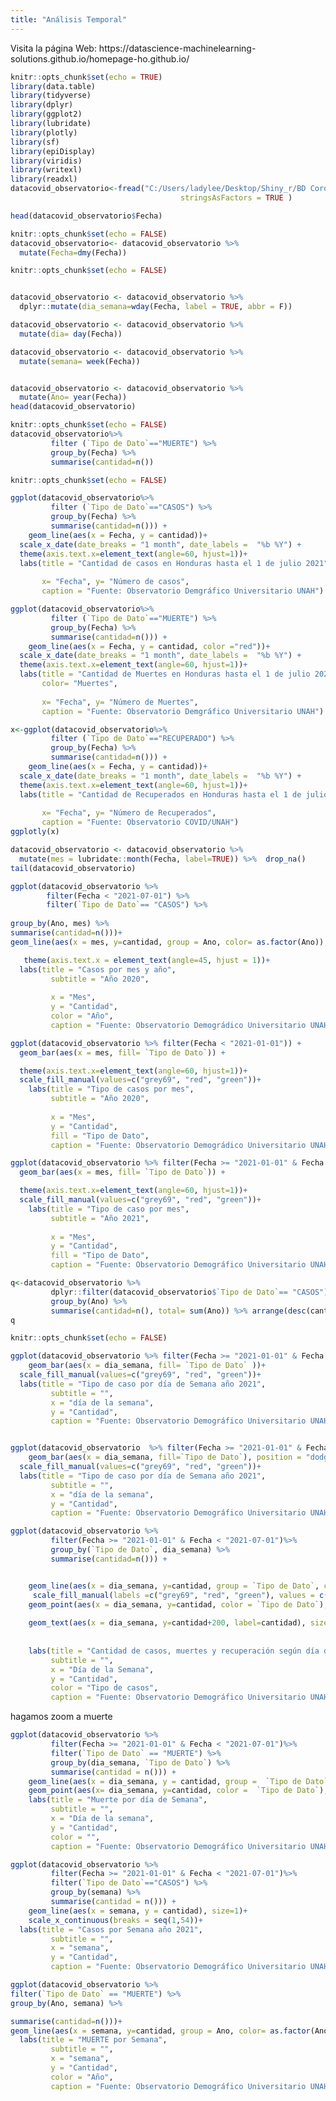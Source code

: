 ---
title: "Análisis Temporal"
---


Visita la página Web: https://datascience-machinelearning-solutions.github.io/homepage-ho.github.io/

```{r include=FALSE}
knitr::opts_chunk$set(echo = TRUE)
library(data.table)
library(tidyverse)
library(dplyr)
library(ggplot2)
library(lubridate)
library(plotly)
library(sf)
library(epiDisplay)
library(viridis)
library(writexl)
library(readxl)
datacovid_observatorio<-fread("C:/Users/ladylee/Desktop/Shiny_r/BD Coronavirus 1jul21.csv",
                                      stringsAsFactors = TRUE )

head(datacovid_observatorio$Fecha)
```


```{r include=FALSE}
knitr::opts_chunk$set(echo = FALSE)
datacovid_observatorio<- datacovid_observatorio %>%
  mutate(Fecha=dmy(Fecha))

```

```{r include=FALSE }
knitr::opts_chunk$set(echo = FALSE)


datacovid_observatorio <- datacovid_observatorio %>%
  dplyr::mutate(dia_semana=wday(Fecha, label = TRUE, abbr = F))

datacovid_observatorio <- datacovid_observatorio %>%
  mutate(dia= day(Fecha))

datacovid_observatorio <- datacovid_observatorio %>%
  mutate(semana= week(Fecha))


datacovid_observatorio <- datacovid_observatorio %>%
  mutate(Ano= year(Fecha))
head(datacovid_observatorio)
```



```{r include= FALSE}
knitr::opts_chunk$set(echo = FALSE)
datacovid_observatorio%>%
         filter (`Tipo de Dato`=="MUERTE") %>% 
         group_by(Fecha) %>%
         summarise(cantidad=n())
```

```{r echo= FALSE}
knitr::opts_chunk$set(echo = FALSE)

ggplot(datacovid_observatorio%>%
         filter (`Tipo de Dato`=="CASOS") %>% 
         group_by(Fecha) %>%
         summarise(cantidad=n())) + 
    geom_line(aes(x = Fecha, y = cantidad))+
  scale_x_date(date_breaks = "1 month", date_labels =  "%b %Y") +
  theme(axis.text.x=element_text(angle=60, hjust=1))+
  labs(title = "Cantidad de casos en Honduras hasta el 1 de julio 2021",
       
       x= "Fecha", y= "Número de casos",  
       caption = "Fuente: Observatorio Demgráfico Universitario UNAH")


```

```{r echo= FALSE}

ggplot(datacovid_observatorio%>%
         filter (`Tipo de Dato`=="MUERTE") %>% 
         group_by(Fecha) %>%
         summarise(cantidad=n())) + 
    geom_line(aes(x = Fecha, y = cantidad, color ="red"))+
  scale_x_date(date_breaks = "1 month", date_labels =  "%b %Y") +
  theme(axis.text.x=element_text(angle=60, hjust=1))+
  labs(title = "Cantidad de Muertes en Honduras hasta el 1 de julio 2021",
       color= "Muertes",
       
       x= "Fecha", y= "Número de Muertes",  
       caption = "Fuente: Observatorio Demgráfico Universitario UNAH")


```

```{r echo=FALSE}


x<-ggplot(datacovid_observatorio%>%
         filter (`Tipo de Dato`=="RECUPERADO") %>% 
         group_by(Fecha) %>%
         summarise(cantidad=n())) + 
    geom_line(aes(x = Fecha, y = cantidad))+
  scale_x_date(date_breaks = "1 month", date_labels =  "%b %Y") +
  theme(axis.text.x=element_text(angle=60, hjust=1))+
  labs(title = "Cantidad de Recuperados en Honduras hasta el 1 de julio 2021",
       
       x= "Fecha", y= "Número de Recuperados",  
       caption = "Fuente: Observatorio COVID/UNAH")
ggplotly(x)

```


```{r include=FALSE}

datacovid_observatorio <- datacovid_observatorio %>% 
  mutate(mes = lubridate::month(Fecha, label=TRUE)) %>%  drop_na()
tail(datacovid_observatorio)

```
```{r echo=FALSE}

ggplot(datacovid_observatorio %>%  
        filter(Fecha < "2021-07-01") %>% 
        filter(`Tipo de Dato`== "CASOS") %>% 
         
group_by(Ano, mes) %>%
summarise(cantidad=n()))+
geom_line(aes(x = mes, y=cantidad, group = Ano, color= as.factor(Ano)), size=1 )+

   theme(axis.text.x = element_text(angle=45, hjust = 1))+
  labs(title = "Casos por mes y año",
         subtitle = "Año 2020",
    
         x = "Mes",
         y = "Cantidad",
         color = "Año",
         caption = "Fuente: Observatorio Demográdico Universitario UNAH")


```


```{r echo=FALSE}
ggplot(datacovid_observatorio %>% filter(Fecha < "2021-01-01")) + 
  geom_bar(aes(x = mes, fill= `Tipo de Dato`)) +

  theme(axis.text.x=element_text(angle=60, hjust=1))+
  scale_fill_manual(values=c("grey69", "red", "green"))+
    labs(title = "Tipo de casos por mes",
         subtitle = "Año 2020",
    
         x = "Mes",
         y = "Cantidad",
         fill = "Tipo de Dato",
         caption = "Fuente: Observatorio Demográdico Universitario UNAH")


```


```{r echo=FALSE}
ggplot(datacovid_observatorio %>% filter(Fecha >= "2021-01-01" & Fecha < "2021-07-01")) + 
  geom_bar(aes(x = mes, fill= `Tipo de Dato`)) +

  theme(axis.text.x=element_text(angle=60, hjust=1))+
  scale_fill_manual(values=c("grey69", "red", "green"))+
    labs(title = "Tipo de caso por mes",
         subtitle = "Año 2021",
    
         x = "Mes",
         y = "Cantidad",
         fill = "Tipo de Dato",
         caption = "Fuente: Observatorio Demográfico Universitario UNAH")


```





```{r include=FALSE}

q<-datacovid_observatorio %>%
         dplyr::filter(datacovid_observatorio$`Tipo de Dato`== "CASOS") %>% 
         group_by(Ano) %>%
         summarise(cantidad=n(), total= sum(Ano)) %>% arrange(desc(cantidad))
q
```


```{r echo=FALSE}
knitr::opts_chunk$set(echo = FALSE)

ggplot(datacovid_observatorio %>% filter(Fecha >= "2021-01-01" & Fecha < "2021-07-01")) + 
    geom_bar(aes(x = dia_semana, fill= `Tipo de Dato` ))+
  scale_fill_manual(values=c("grey69", "red", "green"))+
  labs(title = "Tipo de caso por día de Semana año 2021",
         subtitle = "",
         x = "día de la semana",
         y = "Cantidad",
         caption = "Fuente: Observatorio Demográfico Universitario UNAH")



```


```{r echo=FALSE}

ggplot(datacovid_observatorio  %>% filter(Fecha >= "2021-01-01" & Fecha < "2021-07-01")) + 
    geom_bar(aes(x = dia_semana, fill=`Tipo de Dato`), position = "dodge")+
  scale_fill_manual(values=c("grey69", "red", "green"))+
  labs(title = "Tipo de caso por día de Semana año 2021",
         subtitle = "",
         x = "día de la semana",
         y = "Cantidad",
         caption = "Fuente: Observatorio Demográfico Universitario UNAH")


```


```{r echo=FALSE}

ggplot(datacovid_observatorio %>% 
         filter(Fecha >= "2021-01-01" & Fecha < "2021-07-01")%>%
         group_by(`Tipo de Dato`, dia_semana) %>%
         summarise(cantidad=n())) +


    geom_line(aes(x = dia_semana, y=cantidad, group = `Tipo de Dato`, color = `Tipo de Dato`), size=1) +
     scale_fill_manual(labels =c("grey69", "red", "green"), values = c("grey69"= "grey69", "red"= "red", "green"= "green")) + 
    geom_point(aes(x = dia_semana, y=cantidad, color = `Tipo de Dato`), size=2)+
  
    geom_text(aes(x = dia_semana, y=cantidad+200, label=cantidad), size=2)+
    
    
    labs(title = "Cantidad de casos, muertes y recuperación según día de la semana",
         subtitle = "",
         x = "Día de la Semana",
         y = "Cantidad",
         color = "Tipo de casos",
         caption = "Fuente: Observatorio Demográfico Universitario UNAH")

```
hagamos zoom a muerte

```{r echo=FALSE}

ggplot(datacovid_observatorio %>%
         filter(Fecha >= "2021-01-01" & Fecha < "2021-07-01")%>%
         filter(`Tipo de Dato` == "MUERTE") %>% 
         group_by(dia_semana, `Tipo de Dato`) %>%
         summarise(cantidad = n())) + 
    geom_line(aes(x = dia_semana, y = cantidad, group =  `Tipo de Dato`, color =  `Tipo de Dato`), size=1) +
    geom_point(aes(x= dia_semana, y=cantidad, color =  `Tipo de Dato`), size=2)+
    labs(title = "Muerte por día de Semana",
         subtitle = "",
         x = "Día de la semana",
         y = "Cantidad",
         color = "",
         caption = "Fuente: Observatorio Demográfico Universitario UNAH")

```



```{r echo=FALSE}


ggplot(datacovid_observatorio %>%
         filter(Fecha >= "2021-01-01" & Fecha < "2021-07-01")%>%
         filter(`Tipo de Dato`=="CASOS") %>% 
         group_by(semana) %>%
         summarise(cantidad = n())) + 
    geom_line(aes(x = semana, y = cantidad), size=1)+
    scale_x_continuous(breaks = seq(1,54))+
  labs(title = "Casos por Semana año 2021",
         subtitle = "",
         x = "semana",
         y = "Cantidad",
         caption = "Fuente: Observatorio Demográfico Universitario UNAH")

```


```{r echo=FALSE}


ggplot(datacovid_observatorio %>% 
filter(`Tipo de Dato` == "MUERTE") %>%    
group_by(Ano, semana) %>%

summarise(cantidad=n()))+
geom_line(aes(x = semana, y=cantidad, group = Ano, color= as.factor(Ano)), size=1 )+
  labs(title = "MUERTE por Semana",
         subtitle = "",
         x = "semana",
         y = "Cantidad",
         color = "Año",
         caption = "Fuente: Observatorio Demográfico Universitario UNAH")


```

